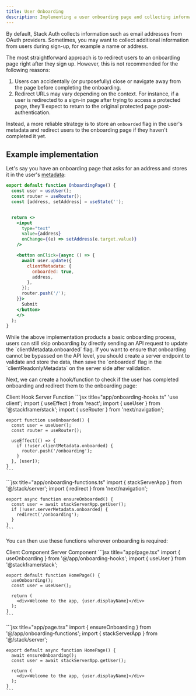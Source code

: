 ```yaml
---
title: User Onboarding
description: Implementing a user onboarding page and collecting information on sign-up
---
```


By default, Stack Auth collects information such as email addresses from OAuth providers. Sometimes, you may want to collect additional information from users during sign-up, for example a name or address.

The most straightforward approach is to redirect users to an onboarding page right after they sign up. However, this is not recommended for the following reasons:

1. Users can accidentally (or purposefully) close or navigate away from the page before completing the onboarding.
2. Redirect URLs may vary depending on the context. For instance, if a user is redirected to a sign-in page after trying to access a protected page, they'll expect to return to the original protected page post-authentication.

Instead, a more reliable strategy is to store an `onboarded` flag in the user's metadata and redirect users to the onboarding page if they haven't completed it yet.

## Example implementation

Let's say you have an onboarding page that asks for an address and stores it in the user's [metadata](../concepts/custom-user-data.mdx):

```jsx title="app/onboarding/page.tsx"
export default function OnboardingPage() {
  const user = useUser();
  const router = useRouter();
  const [address, setAddress] = useState('');


  return <>
    <input 
      type="text" 
      value={address} 
      onChange={(e) => setAddress(e.target.value)} 
    />

    <button onClick={async () => {
      await user.update({
        clientMetadata: {
          onboarded: true,
          address,
        },
      });
      router.push('/');
    }}>
      Submit
    </button>
    </>
  );
}
```

<Info>
While the above implementation products a basic onboarding process, users can still skip onboarding by directly sending an API request to update the `clientMetadata.onboarded` flag. If you want to ensure that onboarding cannot be bypassed on the API level, you should create a server endpoint to validate and store the data, then save the `onboarded` flag in the `clientReadonlyMetadata` on the server side after validation.
</Info>

Next, we can create a hook/function to check if the user has completed onboarding and redirect them to the onboarding page:

<Tabs defaultValue="client">
  <TabsList>
    <TabsTrigger value="client">Client Hook</TabsTrigger>
    <TabsTrigger value="server">Server Function</TabsTrigger>
  </TabsList>
  <TabsContent value="client">
    ```jsx title="app/onboarding-hooks.ts"
    'use client';
    import { useEffect } from 'react';
    import { useUser } from '@stackframe/stack';
    import { useRouter } from 'next/navigation';

    export function useOnboarded() {
      const user = useUser();
      const router = useRouter();

      useEffect(() => {
        if (!user.clientMetadata.onboarded) {
          router.push('/onboarding');
        }
      }, [user]);
    }
    ```
  </TabsContent>
  <TabsContent value="server">
    ```jsx title="app/onboarding-functions.ts"
    import { stackServerApp } from '@/stack/server';
    import { redirect } from 'next/navigation';

    export async function ensureOnboarded() {
      const user = await stackServerApp.getUser();
      if (!user.serverMetadata.onboarded) {
        redirect('/onboarding');
      }
    }
    ```
  </TabsContent>
</Tabs>

You can then use these functions wherever onboarding is required:

<Tabs defaultValue="client">
  <TabsList>
    <TabsTrigger value="client">Client Component</TabsTrigger>
    <TabsTrigger value="server">Server Component</TabsTrigger>
  </TabsList>
  <TabsContent value="client">
    ```jsx title="app/page.tsx"
    import { useOnboarding } from '@/app/onboarding-hooks';
    import { useUser } from '@stackframe/stack';

    export default function HomePage() {
      useOnboarding();
      const user = useUser();

      return (
        <div>Welcome to the app, {user.displayName}</div>
      );
    }
    ```
  </TabsContent>
  <TabsContent value="server">
    ```jsx title="app/page.tsx"
    import { ensureOnboarding } from '@/app/onboarding-functions';
    import { stackServerApp } from '@/stack/server';

    export default async function HomePage() {
      await ensureOnboarding();
      const user = await stackServerApp.getUser();

      return (
        <div>Welcome to the app, {user.displayName}</div>
      );
    }
    ```
  </TabsContent>
</Tabs>
